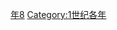 {{Catnav|頁面分類|历史|歷史時代|年|1世纪各年}}
{{Commons category|18}}

[[Category:10年代|年8]]
[[Category:1世纪各年|Category:1世纪各年]]